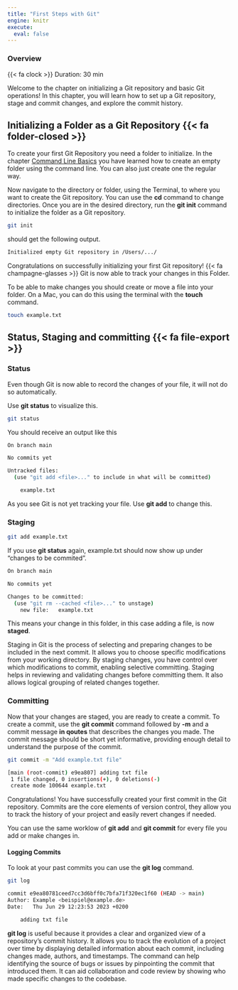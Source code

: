 ```yaml
---
title: "First Steps with Git"
engine: knitr
execute:
  eval: false
---
```


::: callout-note
### Overview

{{< fa clock >}} Duration: 30 min
:::

Welcome to the chapter on initializing a Git repository and basic Git operations! 
In this chapter, you will learn how to set up a Git repository, stage and commit changes, and explore the commit history.

## Initializing a Folder as a Git Repository {{< fa folder-closed >}}

To create your first Git Repository you need a folder to initialize.
In the chapter [Command Line Basics](command-line.qmd) you have learned how to create an empty folder using the command line.
You can also just create one the regular way.


Now navigate to the directory or folder, using the Terminal, to where you want to create the Git repository. 
You can use the **cd** command to change directories.
Once you are in the desired directory, run the **git init** command to initialize the folder as a Git repository.

```bash
git init
```

should get the following output.

```bash
Initialized empty Git repository in /Users/.../
```

Congratulations on successfully initializing your first Git repository! {{< fa champagne-glasses >}} 
Git is now able to track your changes in this Folder.

To be able to make changes you should create or move a file into your folder.
On a Mac, you can do this using the terminal with the **touch** command.

```bash
touch example.txt
```


## Status, Staging and committing {{< fa file-export >}} 


### Status
Even though Git is now able to record the changes of your file, it will not do so automatically. 

Use **git status** to visualize this. 
```bash
git status
``` 

You should receive an output like this
```bash
On branch main

No commits yet

Untracked files:
  (use "git add <file>..." to include in what will be committed)

	example.txt
```

As you see Git is not yet tracking your file. 
Use **git add** to change this.

### Staging

```bash
git add example.txt
```
If you use **git status** again, example.txt should now show up under  "changes to be commited". 

```bash
On branch main

No commits yet

Changes to be committed:
  (use "git rm --cached <file>..." to unstage)
	new file:   example.txt
```

This means your change in this folder, in this case adding a file, is now **staged**. 

::: {.callout-tip title="What is Staging?" collapse="false"}

Staging in Git is the process of selecting and preparing changes to be included in the next commit. 
It allows you to choose specific modifications from your working directory. 
By staging changes, you have control over which modifications to commit, enabling selective committing. 
Staging helps in reviewing and validating changes before committing them. 
It also allows logical grouping of related changes together.
:::


### Committing
Now that your changes are staged, you are ready to create a commit.
To create a commit, use the **git commit** command followed by **-m** and a commit message **in qoutes** that describes the changes you made. 
The commit message should be short yet informative, providing enough detail to understand the purpose of the commit. 

```bash
git commit -m "Add example.txt file"
```

```bash
[main (root-commit) e9ea807] adding txt file
 1 file changed, 0 insertions(+), 0 deletions(-)
 create mode 100644 example.txt
```

Congratulations! 
You have successfully created your first commit in the Git repository. 
Commits are the core elements of version control,  they allow you to track the history of your project and easily revert changes if needed.

You can use the same worklow of **git add** and **git commit** for every file you add or make changes in.

#### Logging Commits
To look at your past commits you can use the **git log** command.

```bash
git log
```
```bash
commit e9ea80781ceed7cc3d6bff0c7bfa71f320ec1f60 (HEAD -> main)
Author: Example <beispiel@example.de>
Date:   Thu Jun 29 12:23:53 2023 +0200

    adding txt file
```

**git log** is useful because it provides a clear and organized view of a repository's commit history. 
It allows you to track the evolution of a project over time by displaying detailed information about each commit, including changes made, authors, and timestamps.
The command can help identifying the source of bugs or issues by pinpointing the commit that introduced them. 
It can aid collaboration and code review by showing who made specific changes to the codebase.

